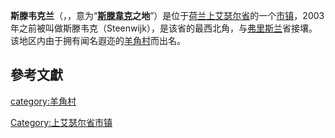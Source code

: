 {{noteTA
|G1=荷兰地名
}}
{{Infobox settlement
| name                    = 斯滕韦克兰
| native_name             = Steenwijkerland
| settlement_type         = [[市镇_(荷兰)|市镇]]
<!-- Images, nickname, motto -->
| image_skyline           = Steenwijk Rams woerthe.JPG
| image_alt               = 
| image_caption           = 斯滕韦克兰的古迹
| image_flag              = 
| flag_size               = 100x67px
| flag_alt                = 
| image_shield            = Steenwijkerland wapen.svg
| shield_size             = 100x80px
| shield_alt              = 
<!-- Maps, coordinates -->
| image_map               = Map - NL - Municipality code 1708 (2009).svg
| map_alt                 = Highlighted position of Steenwijkerland in a municipal map of Overijssel
| map_caption             = 在[[上艾瑟尔省|上艾瑟尔省]]的位置
| latd = 52 |latm = 47 |latNS = N
| longd = 6 |longm = 7 |longEW = E
| coordinates_display     = inline,title
| coordinates_footnotes   = 
| coordinates_region      = NL
<!-- Location, established, seat, subdivisions, government, leaders-->
| subdivision_type        = 国家
| subdivision_name        = {{NET}}
| subdivision_type1       = [[荷兰省份|省份]]
| subdivision_name1       = [[上艾瑟尔省|上艾瑟尔省]]
| established_title       = 成立
| established_date        = 2001年1月1日<ref>{{cite web
 |url = http://www.cbs.nl/nl-NL/menu/methoden/classificaties/overzicht/gemeentelijke-indeling/2001/default.htm
 |title = Gemeentelijke indeling op 1 januari 2001
 |trans_title = Municipal divisions on 1 January 2001
 |language = nl
 |website = cbs.nl
 |publisher = [[荷蘭中央統計局|CBS]]
 |accessdate = 1 April 2014
 |archive-date = 2015-09-29
 |archive-url = https://web.archive.org/web/20150929073920/http://www.cbs.nl/nl-NL/menu/methoden/classificaties/overzicht/gemeentelijke-indeling/2001/default.htm
 |dead-url = no
 }}</ref>
| established_title1       = 更名
| established_date1        = 2003年1月1日<ref>{{cite web
 |url = http://www.cbs.nl/nl-NL/menu/methoden/classificaties/overzicht/gemeentelijke-indeling/2003/default.htm
 |title = Gemeentelijke indeling op 1 januari 2003
 |trans_title = Municipal divisions on 1 January 2003
 |language = nl
 |website = cbs.nl
 |publisher = [[荷蘭中央統計局|CBS]]
 |accessdate = 1 April 2014
 |archive-date = 2016-03-04
 |archive-url = https://web.archive.org/web/20160304001143/http://www.cbs.nl/nl-NL/menu/methoden/classificaties/overzicht/gemeentelijke-indeling/2003/default.htm
 |dead-url = no
 }}</ref>
| government_footnotes    = <ref name="mayor_now">{{cite web
 |url         = http://www.steenwijkerland.nl/Bestuur_en_organisatie/College_B_W/Portefeuilleverdeling_college_B_W/Burgemeester_M_A_J_van_der_Tas_Marja_CDA
 |title       = Burgemeester M.A.J. van der Tas (Marja) (CDA)
 |trans_title = Mayor M.A.J. van der Tas (Marja) (CDA)
 |language    = nl
 |author      = 
 |date        = 
 |work        = 
 |publisher   = Gemeente Steenwijkerland
 |accessdate  = 1 April 2014
 |deadurl     = yes
 |archiveurl  = https://web.archive.org/web/20140714202709/http://www.steenwijkerland.nl/Bestuur_en_organisatie/College_B_W/Portefeuilleverdeling_college_B_W/Burgemeester_M_A_J_van_der_Tas_Marja_CDA
 |archivedate = 2014年7月14日
}}</ref>
| governing_body          = 市议会
| leader_party            = [[Christian_Democratic_Appeal|CDA]]
| leader_title            = 市长
| leader_name             = Marja van der Tas
<!-- Geographic information -->
| unit_pref               = Metric
<!-- ALL fields with measurements have automatic unit conversion -->
<!-- for references: use <ref> tags -->
| area_footnotes          = <ref>{{Dutch municipality total area|dataref}}</ref>
<!-- Other information -->
| timezone                = [[欧洲中部时间|欧洲中部时间]]
| utc_offset              = +1
| timezone_DST            = [[欧洲中部夏令时间|欧洲中部夏令时间]]
| utc_offset_DST          = +2
| postal_code_type        = 邮政编码
| postal_code             = 7946, 8066, 8325-8349, 8355-8379
| area_code_type          = 电话区号
| area_code               = 038, 0521, 0522, 0527, 0561
| website                 = {{URL|1=http://www.steenwijkerland.nl}}
| footnotes               =
}}

'''斯滕韦克兰'''（{{lang-nl|Steenwijkerland}}，{{IPA-nl|steːnˌʋɛi̯kərˈlɑnt|lang|Nl-Steenwijkerland.ogg}}，意为“'''[[斯滕韋克_(上愛塞省)|斯滕韋克]]之地'''”）是位于[[荷兰|荷兰]][[上艾瑟尔省|上艾瑟尔省]]的一个[[市镇_(荷兰)|市镇]]，2003年之前被叫做斯滕韦克（Steenwijk），是该省的最西北角，与[[弗里斯兰|弗里斯兰]]省接壤。该地区内由于拥有闻名遐迩的[[羊角村|羊角村]]而出名。

== 參考文獻 ==
{{reflist}}

{{Overijssel Province}}
[[Category:上艾瑟尔省市镇|Category:上艾瑟尔省市镇]]
[[category:羊角村|category:羊角村]]